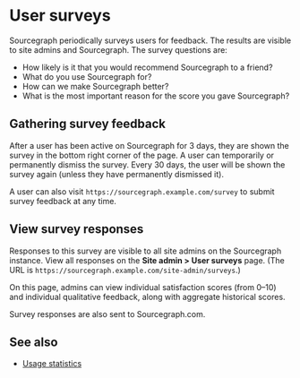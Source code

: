 # User surveys

Sourcegraph periodically surveys users for feedback. The results are visible to site admins and Sourcegraph. The survey questions are:

- How likely is it that you would recommend Sourcegraph to a friend?
- What do you use Sourcegraph for?
- How can we make Sourcegraph better?
- What is the most important reason for the score you gave Sourcegraph?

## Gathering survey feedback

After a user has been active on Sourcegraph for 3 days, they are shown the survey in the bottom right corner of the page. A user can temporarily or permanently dismiss the survey. Every 30 days, the user will be shown the survey again (unless they have permanently dismissed it).

A user can also visit `https://sourcegraph.example.com/survey` to submit survey feedback at any time.

## View survey responses

Responses to this survey are visible to all site admins on the Sourcegraph instance. View all responses on the **Site admin > User surveys** page. (The URL is `https://sourcegraph.example.com/site-admin/surveys`.)

On this page, admins can view individual satisfaction scores (from 0–10) and individual qualitative feedback, along with aggregate historical scores.

Survey responses are also sent to Sourcegraph.com.

## See also

- [Usage statistics](/admin/usage_statistics)
